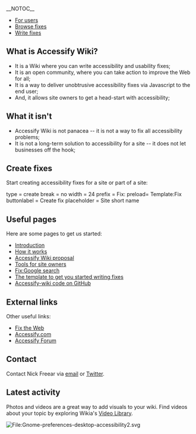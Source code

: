 <!-- http://accessify.wikia.com/wiki/Accessify_Wiki -->


<mainpage-leftcolumn-start />

__NOTOC__

<div class="ac5-big-links">
* [[Users| For users]]
* [[:Category:Fix| Browse fixes]]
* [[Write fixes]]
</div>

== What is Accessify Wiki? ==

* It is a Wiki where you can write accessibility and usability fixes;
* It is an open community, where you can take action to improve the Web for all;
* It is a way to deliver unobtrusive accessibility fixes via Javascript to the end user;
* And, it allows site owners to get a head-start with accessibility;

== What it isn't ==

* Accessify Wiki is not panacea -- it is not a way to fix all accessibility problems;
* It is not a long-term solution to accessibility for a site -- it does not let businesses off the hook;

== Create fixes ==

<div id="create-fix">
<p id="createbox-label-1">Start creating accessibility fixes for a site or part of a site:</p>
<inputbox>
type  = create
break = no
width = 24
prefix = Fix:
preload= Template:Fix
buttonlabel = Create fix
placeholder = Site short name
</inputbox>
</div>


== Useful pages ==
Here are some pages to get us started:

* [[Introduction]]
* [[How it works]]
* [[Proposal| Accessify Wiki proposal]]
* [[Build fix js?q=Fix:Google_search| Tools for site owners]]
* [[Fix:Google search]]
* [[Template:Fix| The template to get you started writing fixes]]
* [https://github.com/nfreear/accessify-wiki Accessify-wiki code on GitHub]


== External links ==
Other useful links:

* [http://fixtheweb.net/ Fix the Web]
* [http://accessify.com/ Accessify.com]
* [http://www.accessifyforum.com/ Accessify Forum]


== Contact ==
Contact Nick Freear via [mailto:nfreear-@-yahoo.co.uk email] or [http://twitter.com/nfreear Twitter].

==Latest activity==

<activityfeed/>

<mainpage-endcolumn />

<mainpage-rightcolumn-start />

Photos and videos are a great way to add visuals to your wiki. Find videos about your topic by exploring Wikia's [[w:c:video|Video Library]].

[[File:200px-Gnome-preferences-desktop-accessibility2.svg.png|right|File:Gnome-preferences-desktop-accessibility2.svg]]
<mainpage-endcolumn />
